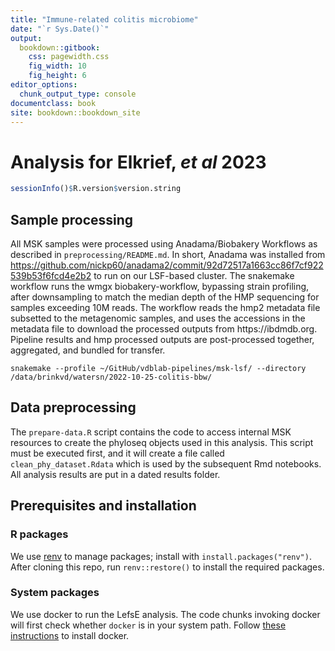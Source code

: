 ```yaml
---
title: "Immune-related colitis microbiome"
date: "`r Sys.Date()`"
output:
  bookdown::gitbook: 
    css: pagewidth.css
    fig_width: 10
    fig_height: 6
editor_options: 
  chunk_output_type: console
documentclass: book
site: bookdown::bookdown_site
---
```

# Analysis for Elkrief, _et al_ 2023
```r
sessionInfo()$R.version$version.string
```

## Sample processing

All MSK samples were processed using Anadama/Biobakery Workflows as described in `preprocessing/README.md`.
In short, Anadama was installed from <https://github.com/nickp60/anadama2/commit/92d72517a1663cc86f7cf922539b53f6fcd4e2b2> to run on our LSF-based cluster.  The snakemake workflow runs the wmgx biobakery-workflow, bypassing strain profiling, after downsampling to match the median depth of the HMP sequencing for samples exceeding 10M reads.  The workflow reads the hmp2 metadata file subsetted to the metagenomic samples, and uses the accessions in the metadata file to download the processed outputs from https://ibdmdb.org.  Pipeline results and hmp processed outputs are post-processed together, aggregated, and bundled for transfer.

```
snakemake --profile ~/GitHub/vdblab-pipelines/msk-lsf/ --directory /data/brinkvd/watersn/2022-10-25-colitis-bbw/ 
```

## Data preprocessing

The `prepare-data.R` script contains the code to access internal MSK resources to create the phyloseq objects used in this analysis.  This script must be executed first, and it will create a file called `clean_phy_dataset.Rdata` which is used by the subsequent Rmd notebooks.  All analysis results are put in a dated results folder.


## Prerequisites and installation
### R packages
We use [renv](https://rstudio.github.io/renv/articles/renv.html) to manage packages; install with `install.packages("renv")`.  After cloning this repo, run `renv::restore()` to install the required packages.

### System packages
We use docker to run the LefsE analysis. The code chunks invoking docker will first check whether `docker` is in your system path.  Follow [these instructions](https://docs.docker.com/engine/install/) to install docker.